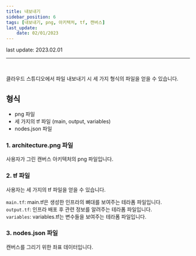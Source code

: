 ```yaml
---
title: 내보내기
sidebar_position: 6
tags: [내보내기, png, 아키텍처, tf, 캔버스]
last_update: 
    date: 02/01/2023
---
```



<span className="theme-doc-version-badge badge badge--secondary">
    last update: 2023.02.01
</span>

<hr />
<br />

클라우드 스튜디오에서 파일 내보내기 시 세 가지 형식의 파일을 얻을 수 있습니다.

## 형식
- png 파일
- 세 가지의 tf 파일 (main, output, variables)
- nodes.json 파일

### 1. architecture.png 파일
사용자가 그린 캔버스 아키텍처의 png 파일입니다.

### 2. tf 파일
사용자는 세 가지의 tf 파일을 얻을 수 있습니다.

```main.tf```: main.tf은 생성한 인프라의 뼈대를 보여주는 테라폼 파일입니다.  
```output.tf```: 인프라 배포 후 관련 정보를 알려주는 테라폼 파일입니다.  
```variables```: variables.tf는 변수들을 보여주는 테라폼 파일입니다.

### 3. nodes.json 파일
캔버스를 그리기 위한 좌표 데이터입니다.